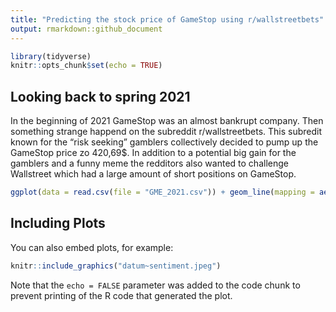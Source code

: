 ```yaml
---
title: "Predicting the stock price of GameStop using r/wallstreetbets"
output: rmarkdown::github_document
---
```


```r
library(tidyverse)
knitr::opts_chunk$set(echo = TRUE)
```

## Looking back to spring 2021

In the beginning of 2021 GameStop was an almost bankrupt company. Then something strange happend on the subreddit r/wallstreetbets. This subredit known for the "risk seeking" gamblers collectively decided to pump up the GameStop price zo 420,69$. In addition to a potential big gain for the gamblers and a funny meme the redditors also wanted to challenge Wallstreet which had a large amount of short positions on GameStop.

```r
ggplot(data = read.csv(file = "GME_2021.csv")) + geom_line(mapping = aes(x=as.Date(Date), y =Close)) + labs(x= "Date" , y = "Closing of GME", title = "Stock price of GameStop in 2021")
```

## Including Plots

You can also embed plots, for example:

```r
knitr::include_graphics("datum~sentiment.jpeg")
```

Note that the `echo = FALSE` parameter was added to the code chunk to prevent printing of the R code that generated the plot.
